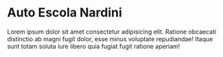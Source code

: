 
<Meta title="Introduction|Welcome" />

# Auto Escola Nardini

Lorem ipsum dolor sit amet consectetur adipisicing elit. Ratione obcaecati
distinctio ab magni fugit dolor, esse minus voluptate repudiandae! Itaque
sunt totam soluta iure libero quia fugiat fugit ratione aperiam!
